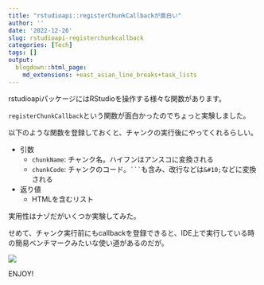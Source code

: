 ```yaml
---
title: "rstudioapi::registerChunkCallbackが面白い"
author: ''
date: '2022-12-26'
slug: rstudioapi-registerchunkcallback
categories: [Tech]
tags: []
output:
  blogdown::html_page:
    md_extensions: +east_asian_line_breaks+task_lists
---
```


rstudioapiパッケージにはRStudioを操作する様々な関数があります。

`registerChunkCallback`という関数が面白かったのでちょっと実験しました。

以下のような関数を登録しておくと、チャンクの実行後にやってくれるらしい。

- 引数
    - `chunkName`: チャンク名。ハイフンはアンスコに変換される
    - `chunkCode`: チャンクのコード。```` ``` ````も含み、改行などは`&#10;`などに変換される
- 返り値
    - HTMLを含むリスト

実用性はナゾだがいくつか実験してみた。

せめて、チャンク実行前にもcallbackを登録できると、IDE上で実行している時の簡易ベンチマークみたいな使い道があるのだが。

![](images/registerchunkcallback.png)

ENJOY!
